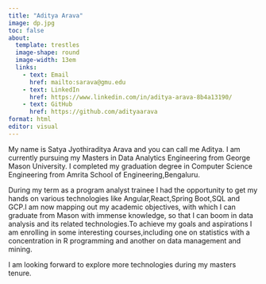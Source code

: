 ```yaml
---
title: "Aditya Arava"
image: dp.jpg
toc: false
about:
  template: trestles
  image-shape: round
  image-width: 13em
  links:
    - text: Email
      href: mailto:sarava@gmu.edu
    - text: LinkedIn
      href: https://www.linkedin.com/in/aditya-arava-8b4a13190/
    - text: GitHub
      href: https://github.com/adityaarava
format: html
editor: visual
---
```


My name is Satya Jyothiraditya Arava and you can call me Aditya. I am currently pursuing my Masters in Data Analytics Engineering from George Mason University. I completed my graduation degree in Computer Science Engineering from Amrita School of Engineering,Bengaluru.

During my term as a program analyst trainee I had the opportunity to get my hands on various technologies like Angular,React,Spring Boot,SQL and GCP.I am now mapping out my academic objectives, with which I can graduate from Mason with immense knowledge, so that I can boom in data analysis and its related technologies.To achieve my goals and aspirations I am enrolling in some interesting courses,including one on statistics with a concentration in R programming and another on data management and mining.

I am looking forward to explore more technologies during my masters tenure.

```{}
```
